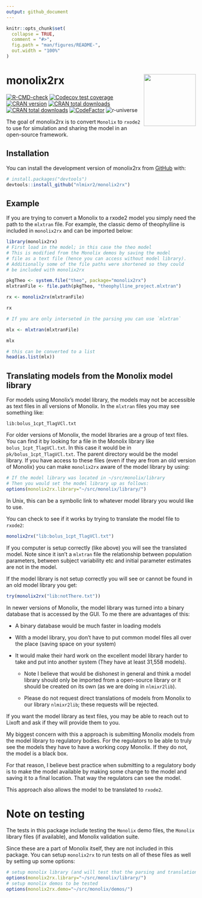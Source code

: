 ```yaml
---
output: github_document
---
```


<!-- README.md is generated from README.Rmd. Please edit that file -->

```r
knitr::opts_chunk$set(
  collapse = TRUE,
  comment = "#>",
  fig.path = "man/figures/README-",
  out.width = "100%"
)
```

# monolix2rx <img src="man/figures/logo.png" align="right" height="138" alt="" />

<!-- badges: start -->
[![R-CMD-check](https://github.com/nlmixr2/monolix2rx/actions/workflows/R-CMD-check.yaml/badge.svg)](https://github.com/nlmixr2/monolix2rx/actions/workflows/R-CMD-check.yaml)
[![Codecov test
coverage](https://codecov.io/gh/nlmixr2/monolix2rx/branch/main/graph/badge.svg)](https://app.codecov.io/gh/nlmixr2/monolix2rx?branch=main)
[![CRAN
version](http://www.r-pkg.org/badges/version/monolix2rx)](https://cran.r-project.org/package=monolix2rx)
[![CRAN total
downloads](https://cranlogs.r-pkg.org/badges/grand-total/monolix2rx)](https://cran.r-project.org/package=monolix2rx)
[![CRAN total
downloads](https://cranlogs.r-pkg.org/badges/monolix2rx)](https://cran.r-project.org/package=monolix2rx)
[![CodeFactor](https://www.codefactor.io/repository/github/nlmixr2/monolix2rx/badge)](https://www.codefactor.io/repository/github/nlmixr2/monolix2rx)
![r-universe](https://nlmixr2.r-universe.dev/badges/monolix2rx)
<!-- badges: end -->

The goal of monolix2rx is to convert `Monolix` to `rxode2` to use for
simulation and sharing the model in an open-source framework.

## Installation

You can install the development version of monolix2rx from
[GitHub](https://github.com/) with:

``` r
# install.packages("devtools")
devtools::install_github("nlmixr2/monolix2rx")
```

## Example

If you are trying to convert a Monolix to a rxode2 model you simply
need the path to the `mlxtran` file.  For example, the classic demo of
theophylline is included in `monolix2rx` and can be imported below:

```r
library(monolix2rx)
# First load in the model; in this case the theo model
# This is modified from the Monolix demos by saving the model
# file as a text file (hence you can access without model library).
# Additionally some of the file paths were shortened so they could
# be included with monolix2rx

pkgTheo <- system.file("theo", package="monolix2rx")
mlxtranFile <- file.path(pkgTheo, "theophylline_project.mlxtran")

rx <- monolix2rx(mlxtranFile)

rx

# If you are only interseted in the parsing you can use `mlxtran`

mlx <- mlxtran(mlxtranFile)

mlx

# this can be converted to a list
head(as.list(mlx))
```

## Translating models from the Monolix model library

For models using Monolix's model library, the models may not be
accessible as text files in all versions of Monolix.  In the `mlxtran`
files you may see something like:

```
lib:bolus_1cpt_TlagVCl.txt
```

For older versions of Monolix, the model libraries are a group of text
files.  You can find it by looking for a file in the Monolix library
like `bolus_1cpt_TlagVCl.txt`.  In this case it would be in
`pk/bolus_1cpt_TlagVCl.txt`.  The parent directory would be the model
library.  If you have access to these files (even if they are from an
old version of Monolix) you can make `monolix2rx` aware of the model
library by using:

```r
# If the model library was located in ~/src/monolix/library
# Then you would set the model library up as follows:
options(monolix2rx.library="~/src/monolix/library/")
```

In Unix, this can be a symbolic link to whatever model library you
would like to use.

You can check to see if it works by trying to translate the model file
to `rxode2`:

```r
monolix2rx("lib:bolus_1cpt_TlagVCl.txt")
```

If you computer is setup correctly (like above) you will see the
translated model.  Note since it isn't a `mlxtran` file the
relationship between population parameters, between subject
variability etc and initial parameter estimates are not in the model.

If the model library is not setup correctly you will see or cannot be
found in an old model library you get:

```r
try(monolix2rx("lib:notThere.txt"))
```

In newer versions of Monolix, the model library was turned into a
binary database that is accessed by the GUI.  To me there are
advantages of this:

- A binary database would be much faster in loading models

- With a model library, you don't have to put common model files all
  over the place (saving space on your system)

- It would make their hard work on the excellent model library harder
  to take and put into another system (They have at least 31,558
  models).

  - Note I believe that would be dishonest in general and think a
    model library should only be imported from a open-source library
    or it should be created on its own (as we are doing in
    `nlmixr2lib`).

  - Please do not request direct translations of models
    from Monolix to our library `nlmixr2lib`; these requests will be
    rejected.

If you want the model library as text files, you may be able to reach
out to Lixoft and ask if they will provide them to you.

My biggest concern with this a approach is submitting Monolix models
from the model library to regulatory bodies.  For the regulators to be
able to truly see the models they have to have a working copy
Monolix. If they do not, the model is a black box.

For that reason, I believe best practice when submitting to a
regulatory body is to make the model available by making some change
to the model and saving it to a final location. That way the
regulators can see the model.

This approach also allows the model to be translated to `rxode2`.

# Note on testing

The tests in this package include testing the `Monolix` demo files,
the `Monolix` library files (if available), and Monolix validation
suite.

Since these are a part of Monolix itself, they are not included in
this package.  You can setup `monolix2rx` to run tests on all of these
files as well by setting up some options:

``` r
# setup monolix library (and will test that the parsing and translation are as expected)
options(monolix2rx.library="~/src/monolix/library/")
# setup monolix demos to be tested
options(monolix2rx.demo="~/src/monolix/demos/")
```
